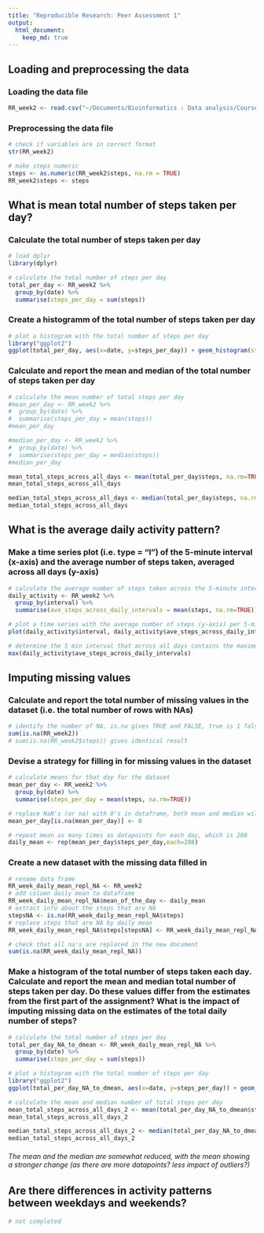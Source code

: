 ```yaml
---
title: "Reproducible Research: Peer Assessment 1"
output: 
  html_document:
    keep_md: true
---
```



## Loading and preprocessing the data
### Loading the data file
```r
RR_week2 <- read.csv("~/Documents/Bioinformatics : Data analysis/Coursera/Data Science Specialisation/Reproducible Research/Week 2/activity.csv", na.strings=c("NA"))
```

### Preprocessing the data file
```r
# check if variables are in correct format
str(RR_week2)

# make steps numeric
steps <- as.numeric(RR_week2$steps, na.rm = TRUE)
RR_week2$steps <- steps 
```

## What is mean total number of steps taken per day?

### Calculate the total number of steps taken per day
```r
# load dplyr
library(dplyr)

# calculate the total number of steps per day
total_per_day <- RR_week2 %>%
  group_by(date) %>%
  summarise(steps_per_day = sum(steps))
```

### Create a histogramm of the total number of steps taken per day

```r
# plot a histogram with the total number of steps per day
library("ggplot2")
ggplot(total_per_day, aes(x=date, y=steps_per_day)) + geom_histogram(stat="identity") + theme(axis.text.x = element_text(angle = 90, vjust = 0.5, hjust=1))
```

### Calculate and report the mean and median of the total number of steps taken per day 

```r
# calculate the mean number of total steps per day
#mean_per_day <- RR_week2 %>%
#  group_by(date) %>%
#  summarise(steps_per_day = mean(steps))
#mean_per_day

#median_per_day <- RR_week2 %>%
#  group_by(date) %>%
#  summarise(steps_per_day = median(steps))
#median_per_day

mean_total_steps_across_all_days <- mean(total_per_day$steps, na.rm=TRUE)
mean_total_steps_across_all_days

median_total_steps_across_all_days <- median(total_per_day$steps, na.rm=TRUE)
median_total_steps_across_all_days
```

## What is the average daily activity pattern?

### Make a time series plot (i.e. type = "l") of the 5-minute interval (x-axis) and the average number of steps taken, averaged across all days (y-axis)

```r

# calculate the average number of steps taken across the 5-minute intervals averaged across all days 
daily_activity <- RR_week2 %>%
  group_by(interval) %>%
  summarise(ave_steps_across_daily_intervals = mean(steps, na.rm=TRUE))

# plot a time series with the average number of steps (y-axis) per 5-minute interval (x-axis) 
plot(daily_activity$interval, daily_activity$ave_steps_across_daily_intervals, type ="l", xlab="interval", ylab="average number of steps in interval across all days")

# determine the 5 min interval that across all days contains the maximum number of steps
max(daily_activity$ave_steps_across_daily_intervals)
```

## Imputing missing values

### Calculate and report the total number of missing values in the dataset (i.e. the total number of rows with NAs)

```r
# identify the number of NA, is.na gives TRUE and FALSE, true is 1 false is 0, sum up
sum(is.na(RR_week2))
# sum(is.na(RR_week2$steps)) gives identical result
```

### Devise a strategy for filling in for missing values in the dataset 
```r
# calculate means for that day for the dataset
mean_per_day <- RR_week2 %>%
  group_by(date) %>%
  summarise(steps_per_day = mean(steps, na.rm=TRUE))

# replace NaN's (or na) with 0's in dataframe, both mean and median will be 0 for these days...
mean_per_day[is.na(mean_per_day)] <- 0

# repeat mean as many times as datapoints for each day, which is 288
daily_mean <- rep(mean_per_day$steps_per_day,each=288)
```

### Create a new dataset with the missing data filled in
```r
# rename data frame
RR_week_daily_mean_repl_NA <- RR_week2
# add column daily mean to dataframe
RR_week_daily_mean_repl_NA$mean_of_the_day <- daily_mean
# extract info about the steps that are NA
stepsNA <- is.na(RR_week_daily_mean_repl_NA$steps)
# replace steps that are NA by daily mean
RR_week_daily_mean_repl_NA$steps[stepsNA] <- RR_week_daily_mean_repl_NA$mean_of_the_day[stepsNA]

# check that all na's are replaced in the new document
sum(is.na(RR_week_daily_mean_repl_NA))
```

### Make a histogram of the total number of steps taken each day. Calculate and report the mean and median total number of steps taken per day. Do these values differ from the estimates from the first part of the assignment? What is the impact of imputing missing data on the estimates of the total daily number of steps?

```r

# calculate the total number of steps per day
total_per_day_NA_to_dmean <- RR_week_daily_mean_repl_NA %>%
  group_by(date) %>%
  summarise(steps_per_day = sum(steps))

# plot a histogram with the total number of steps per day
library("ggplot2")
ggplot(total_per_day_NA_to_dmean, aes(x=date, y=steps_per_day)) + geom_histogram(stat="identity") + theme(axis.text.x = element_text(angle = 90, vjust = 0.5, hjust=1))

# calculate the mean and median number of total steps per day
mean_total_steps_across_all_days_2 <- mean(total_per_day_NA_to_dmean$steps)
mean_total_steps_across_all_days_2

median_total_steps_across_all_days_2 <- median(total_per_day_NA_to_dmean$steps)
median_total_steps_across_all_days_2
```
###### The mean and the median are somewhat reduced, with the mean showing a stronger change (as there are more datapoints? less impact of outliers?)


## Are there differences in activity patterns between weekdays and weekends?

```r
# not completed
```